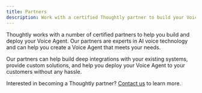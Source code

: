 ```yaml
---
title: Partners
description: Work with a certified Thoughtly partner to build your Voice Agent
---
```


Thoughtly works with a number of certified partners to help you build and deploy your Voice Agent. Our partners are experts in AI voice technology and can help you create a Voice Agent that meets your needs.

Our partners can help build deep integrations with your existing systems, provide custom solutions, and help you deploy your Voice Agent to your customers without any hassle.


<CardGroup cols={2}>
	<PartnerCard
		name="Lucid AI Solutions"
		href="https://lucidaisolutions.com"
		logoUrl="https://docs.thought.ly/images/partners/lucid-ai.jpg"
		description="General Sales Agents"
	/>
	<PartnerCard
		name="Fairfax Partners"
		href="https://fairfaxpartners.ca"
		logoUrl="https://docs.thought.ly/images/partners/fairfax-partners.jpg"
		description="Investor Relations and Corporate Communications"
	/>
</CardGroup>

<Note>Interested in becoming a Thoughtly partner? [Contact us](/resources/support) to learn more.</Note>
